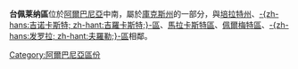 {{unreferenced|time=2009-6-6}}

{{noteTA
|T=zh-hans:台佩莱纳区; zh-hant:特佩雷尼區;
|1=zh-hans:台佩莱纳; zh-hant:特佩雷尼;
}}
{{Infomation of Subdivisions|
Map=Image:AlbaniaTepelene.png|
MapSize=100px|
Nation=阿爾巴尼亞|
enNation=Albania|
Lang=阿爾巴尼亞語|
oName=Tepelenës|
Lv=區|
Capital=[[台佩莱纳|-{zh-hans:台佩莱纳; zh-hant:特佩雷尼;}-]]|
tArea=817|
tPop=32,000|
PopYear=2004|
ISOcode=AL-TE|
}}


'''台佩莱纳區'''位於[[阿爾巴尼亞|阿爾巴尼亞]]中南，屬於[[庫克斯州|庫克斯州]]的一部分，與[[培拉特州|培拉特州]]、[[吉羅卡斯特區|-{zh-hans:吉诺卡斯特; zh-hant:吉羅卡斯特;}-區]]、[[馬拉卡斯特區|馬拉卡斯特區]]、[[佩爾梅特區|佩爾梅特區]]、[[夫羅勒區|-{zh-hans:发罗拉; zh-hant:夫羅勒;}-區]]相鄰。

{{Districts of Albania}}

[[Category:阿爾巴尼亞區份|Category:阿爾巴尼亞區份]]